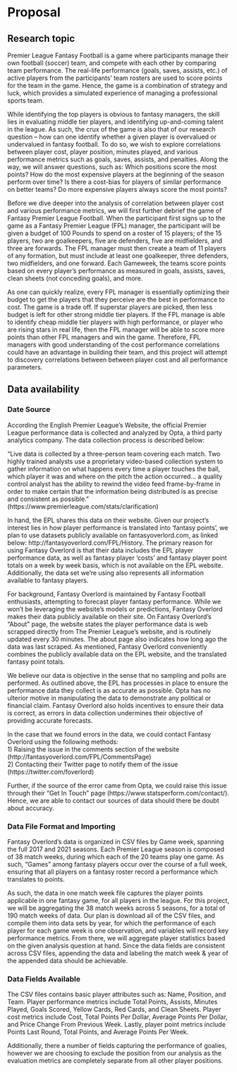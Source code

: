 # Proposal

## Research topic
Premier League Fantasy Football is a game where participants manage their own football (soccer) team, and compete with each other by comparing team performance. The real-life performance (goals, saves, assists, etc.) of active players from the participants’ team rosters are used to score points for the team in the game. Hence, the game is a combination of strategy and luck, which provides a simulated experience of managing a professional sports team. 

While identifying the top players is obvious to fantasy managers, the skill lies in evaluating middle tier players, and identifying up-and-coming talent in the league. As such, the crux of the game is also that of our research question – how can one identify whether a given player is overvalued or undervalued in fantasy football. To do so, we wish to explore correlations between player cost, player position, minutes played, and various performance metrics such as goals, saves, assists, and penalties. Along the way, we will answer questions, such as: Which positions score the most points? How do the most expensive players at the beginning of the season perform over time? Is there a cost-bias for players of similar performance on better teams? Do more expensive players always score the most points?

Before we dive deeper into the analysis of correlation between player cost and various performance metrics, we will first further debrief the game of Fantasy Premier League Football. When the participant first signs up to the game as a Fantasy Premier League (FPL) manager, the participant will be given a budget of 100 Pounds to spend on a roster of 15 players; of the 15 players, two are goalkeepers, five are defenders, five are midfielders, and three are forwards. The FPL manager must then create a team of 11 players of any formation, but must include at least one goalkeeper, three defenders, two midfielders, and one forward. Each Gameweek, the teams score points based on every player’s performance as measured in goals, assists, saves, clean sheets (not conceding goals), and more. 

As one can quickly realize, every FPL manager is essentially optimizing their budget to get the players that they perceive are the best in performance to cost. The game is a trade off. If superstar players are picked, then less budget is left for other strong middle tier players. If the FPL manage is able to identify cheap middle tier players with high performance, or player who are rising stars in real life, then the FPL manager will be able to score more points than other FPL managers and win the game. Therefore, FPL managers with good understanding of the cost performance correlations could have an advantage in building their team, and this project will attempt to discovery correlations between between player cost and all performance parameters.

## Data availability
### Date Source

According the English Premier League's Website, the official Premier League performance
data is collected and analyzed by Opta, a third party analytics company. The data
collection process is described below:

"Live data is collected by a three-person team covering each match. Two highly 
trained analysts use a proprietary video-based collection system to gather 
information on what happens every time a player touches the ball, which player 
it was and where on the pitch the action occurred... a quality control analyst 
has the ability to rewind the video feed frame-by-frame in order to make certain 
that the information being distributed is as precise and consistent as possible."
(https://www.premierleague.com/stats/clarification)

In hand, the EPL shares this data on their website. Given our project's interest 
lies in how player performance is translated into 'fantasy points', we plan to use
datasets publicly available on fantasyoverlord.com, as linked below:
http://fantasyoverlord.com/FPL/History. The primary reason for using Fantasy 
Overlord is that their data includes the EPL player performance data, as well as 
fantasy player 'costs' and fantasy player point totals on a week by week basis, 
which is not available on the EPL website. Additionally, the data set we're using 
also represents all information available to fantasy players. 

For background, Fantasy Overlord is maintained by Fantasy Football enthusiasts, 
attempting to forecast player fantasy performance. While we won't be leveraging
the website's models or predictions, Fantasy Overlord makes their data publicly 
available on their site. On Fantasy Overlord’s “About” page, the website states 
the player performance data is web scrapped directly from The Premier League’s 
website, and is routinely updated every 30 minutes. The about page also indicates 
how long ago the data was last scraped. As mentioned, Fantasy Overlord conveniently
combines the publicly available data on the EPL website, and the translated 
fantasy point totals.

We believe our data is objective in the sense that no sampling and polls are performed.
As outlined above, the EPL has processes in place to ensure the performance data 
they collect is as accurate as possible. Opta has no ulterior motive in 
manipulating the data to demonstrate any political or financial claim. Fantasy
Overlord also holds incentives to ensure their data is correct, as errors in 
data collection undermines their  objective of providing accurate forecasts.

In the case that we found errors in the data, we could contact Fantasy Overlord using
the following methods: \
1) Raising the issue in the comments section of the website (http://fantasyoverlord.com/FPL/CommentsPage) \
2) Contacting their Twitter page to notify them of the issue (https://twitter.com/foverlord) \

Further, if the source of the error came from Opta, we could raise this issue through
their "Get In Touch" page (https://www.statsperform.com/contact/). Hence, we are able 
to contact our sources of data should there be doubt about accuracy.


### Data File Format and Importing
Fantasy Overlord's data is organized in CSV files by Game week, spanning the 
full 2017 and 2021 seasons. Each Premier League season is composed of 38 match 
weeks, during which each of the 20 teams play one game. As such, "Games" among 
fantasy players occur over the course of a full week, ensuring that all players 
on a fantasy roster record a performance which translates to points. 

As such, the data in one match week file captures the player points applicable in 
one fantasy game, for all players in the league. For this project, we will be 
aggregating the 38 match weeks across 5 seasons, for a total of 190 match weeks
of data. Our plan is download all of the CSV files, and compile them into data sets
by year, for which the performance of each player for each game week is one observation, 
and variables will record key performance metrics. From there, we will aggregate 
player statistics based on the given analysis question at hand. Since the data fields 
are consistent across CSV files, appending the data and labeling the match week & 
year of the appended data should be achievable.

### Data Fields Available
The CSV files contains basic player attributes such as: Name, Position, and Team.
Player performance metrics include Total Points, Assists, Minutes Played, Goals Scored, 
Yellow Cards, Red Cards, and Clean Sheets. Player cost metrics include Cost, 
Total Points Per Dollar, Average Points Per Dollar, and Price Change From Previous Week.
Lastly, player point metrics include Points Last Round, Total Points, and Average Points Per Week.

Additionally, there a number of fields capturing the performance of goalies, however
we are choosing to exclude the position from our analysis as the evaluation metrics
are completely separate from all other player positions.


